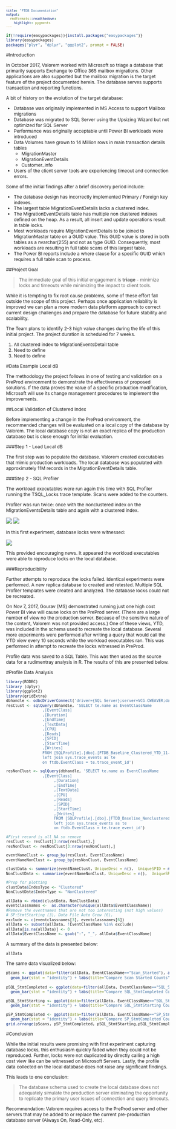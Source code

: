 ```yaml
---
title: "FTDB Documentation"
output:
  rmdformats::readthedown:
    highlight: pygments
---
```


<style type="text/css">
p{ /* Normal  */
   font-size: 12px;
}
body{ /* Normal  */
   font-size: 12px;
}
td {  /* Table  */
   font-size: 10px;
}
h1 { /* Header 1 */
 font-size: 26px;
 color: #4294ce;
}
h2 { /* Header 2 */
 font-size: 22px;
}
h3 { /* Header 3 */
 font-size: 18px;
}
code.r{ /* Code block */
  font-size: 10px;
}
pre { /* Code block */
  font-size: 10px
}
#table-of-contents h2 {
  background-color: #4294ce;
}
#table-of-contents{
background: #688FAD;
}
#nav-top span.glyphicon{
  color: #4294ce;
}
#postamble{
  background: #4294ce;
border-top: ;
}
</style>


```r
if(!require(easypackages)){install.packages("easypackages")}
library(easypackages)
packages("plyr", "dplyr", "ggplot2", prompt = FALSE)
```

#Introduction

In October 2017, Valorem worked with Microsoft so triage a database that primarily supports Exchange to Office 365 mailbox migrations.  Other applications are also supported but the mailbox migration is the target feature of the project documented herein.  The database serves supports transaction and reporting functions.

A bit of history on the evolution of the target database:

- Database was originally implemented in MS Access to support Mailbox migrations 
- Database was migrated to SQL Server using the Upsizing Wizard but not optimized for SQL Server
- Performance was originally acceptable until Power BI workloads were introduced
- Data Volumes have grown to 14 Million rows in main transaction details tables
  - MigrationMaster
  - MigrationEventDetails
  - Customer_info
- Users of the client server tools are experiencing timeout and connection errors.

Some of the initial findings after a brief discovery period include:

- The database design has incorrectly implemented Primary / Foreign key indexes.
- The largest table MigrationEventDetails lacks a clustered index.
- The MigrationEventDetails table has multiple non clustered indexes defined on the heap.  As a result, all insert and update operations result in table locks.
- Most workloads require MigrationEventDetails to be joined to MigrationMaster table on a GUID value. This GUID value is stored in both tables as a nvarchar(255) and not as type GUID. Consequently, most workloads are resulting in full table scans of this largest table.
- The Power BI reports include a where clause for a specific GUID which requires a full table scan to process.

##Project Goal

> The immediate goal of this initial engagement is **triage** - minimize locks and timeouts while minimizing the impact to client tools.  

While it is tempting to fix root cause problems, some of these effort fall outside the scope of this project. Perhaps once application reliability is improved we can plan a more modern data platform approach to correct current design challenges and prepare the database for future stability and scalability.

The Team plans to identify 2-3 high value changes during the life of this initial project.  The project duration is scheduled for 7 weeks.

1. All clustered index to MigrationEventsDetail table
2. Need to define
3. Need to define

#Data Example Local dB

The methodology the project follows in one of testing and validation on a PreProd environment to demonstrate the effectiveness of proposed solutions.  If the data proves the value of a specific production modification, Microsoft will use its change management procedures to implement the improvements.

##Local Validation of Clustered Index

Before implementing a change in the PreProd environment, the recommended changes will be evaluated on a local copy of the database by Valorem.  The local database copy is not an exact replica of the production database but is close enough for initial evaluation.

###Step 1 - Load Local dB

The first step was to populate the database.  Valorem created executables that mimic production workloads.  The local database was populated with approximately 11M records in the MigrationEventDetails table.

###Step 2 - SQL Profiler

The workload executables were run again this time with SQL Profiler running the TSQL_Locks trace template.  Scans were added to the counters.

Profiler was run twice:  once with the nonclustered index on the MigrationEventsDetails table and again with a clustered index. 

![](./images/nonclustered1.JPG) ![](./images/clustered.JPG) 

In this first experiment, database locks were witnessed:

![](./images/locksfound.JPG) 

This provided encouraging news.  It appeared the workload executables were able to reproduce locks on the local database.

###Reproducibility

Further attempts to reproduce the locks failed.  Identical experiments were performed.  A new replica database to created and retested.  Multiple SQL Profiler templates were created and analyzed.  The database locks could not be recreated.

On Nov 7, 2017, Gourav (MS) demonstrated running just one high cost Power BI view will cause locks on the PreProd server.  (There are a large number of view no the production server.  Because of the sensitive nature of the content, Valorem was not provided access.)  One of these views, 
YTD, was included in the schema used to recreate the local database.  Several more experiments were performed after writing a query that would call the YTD view every 10 seconds while the workload executables ran.  This was performed in attempt to recreate the locks witnessed in PreProd.

Profile data was saved to a SQL Table. This was then used as the source data for a rudimentray analysis in R.  The results of this are presented below.

#Profile Data Analysis

```r
library(RODBC)
library (dplyr)
library(ggplot2)
library(gridExtra)
dbhandle <- odbcDriverConnect('driver={SQL Server};server=VCG-CWEAVER;database=SQLProfile;trusted_connection=true')
resClust <- sqlQuery(dbhandle, 'SELECT te.name as EventClassName
                ,[EventClass]
                ,[Duration]
                ,[EndTime]
                ,[TextData]
                ,[CPU]
                ,[Reads]
                ,[SPID]
                ,[StartTime]
                ,[Writes]
                FROM [SQLProfile].[dbo].[FTDB_Baseline_Clustered_YTD_11-8] as ftdb
                left join sys.trace_events as te
                on ftdb.EventClass = te.trace_event_id')

resNonClust <- sqlQuery(dbhandle, 'SELECT te.name as EventClassName
                ,[EventClass]
                     ,[Duration]
                     ,[EndTime]
                     ,[TextData]
                     ,[CPU]
                     ,[Reads]
                     ,[SPID]
                     ,[StartTime]
                     ,[Writes]
                     FROM [SQLProfile].[dbo].[FTDB_Baseline_Nonclustered_YTD_11-8] as ftdb
                     left join sys.trace_events as te
                     on ftdb.EventClass = te.trace_event_id')

#First record is all NA so remove
resClust <- resClust[3:nrow(resClust),]
resNonClust <- resNonClust[3:nrow(resNonClust),]

eventNameClust <- group_by(resClust, EventClassName)
eventNameNonClust <- group_by(resNonClust, EventClassName)

clustData <- summarize(eventNameClust, UniqueDesc = n(),  UniqueSPID = n_distinct(SPID), Duration = sum(as.numeric(Duration)))
NonClustData <- summarize(eventNameNonClust, UniqueDesc = n(),  UniqueSPID = n_distinct(SPID), Duration = sum(as.numeric(Duration)))

#Prep for plotting
clustData$IndexType <- "Clustered"
NonClustData$IndexType <- "NonClustered"

allData <- rbind(clustData, NonClustData)
eventclassnames <-  as.character(unique(allData$EventClassName))
#Remove the eventnames that are not too interesting (not high values)
# SP:StmtStarting (3), Data File Auto Grow (6), 
exclude <- c(eventclassnames[3], eventclassnames[6])
allData <- subset(allData, !EventClassName %in% exclude)
allData[is.na(allData)] <- 0
allData$EventClassName <- gsub(":", "_", allData$EventClassName)
```

A summary of the data is presented below:

```r
allData
```

The same data visualized below:

```r
pScans <- ggplot(data=filter(allData, EventClassName=="Scan_Started"), aes(x=IndexType, y=UniqueDesc, fill=IndexType)) + 
  geom_bar(stat = "identity") + labs(title="Compare Scan Started Counts", y = "Scans Started")
  
pSQL_StmtCompleted <- ggplot(data=filter(allData, EventClassName=="SQL_StmtCompleted"), aes(x=IndexType, y=UniqueDesc, fill=IndexType)) + 
  geom_bar(stat = "identity") + labs(title="Compare SQL_StmtCompleted Counts", y = "SQL_StmtCompleted")

pSQL_StmtStarting <- ggplot(data=filter(allData, EventClassName=="SQL_StmtStarting"), aes(x=IndexType, y=UniqueDesc, fill=IndexType)) + 
  geom_bar(stat = "identity") + labs(title="Compare SQL_StmtStarting Counts", y = "SQL_StmtStarting")

pSP_StmtCompleted <- ggplot(data=filter(allData, EventClassName=="SP_StmtCompleted"), aes(x=IndexType, y=UniqueDesc, fill=IndexType)) + 
  geom_bar(stat = "identity") + labs(title="Compare SP_StmtCompleted Counts", y = "SP_StmtCompleted")
grid.arrange(pScans, pSP_StmtCompleted, pSQL_StmtStarting,pSQL_StmtCompleted)
```

#Conclusion

While the initial results were promising with first experiment capturing database locks, this enthusiasm quickly faded when they could not be reproduced.  Further, locks were not duplicated by directly calling a high cost view like can be witnessed on Microsoft Servers.  Lastly, the profile data collected on the local database does not raise any significant findings.

This leads to one conclusion:  

> The database schema used to create the local database does not adequately simulate the production server eliminating the opportunity to replicate the primary user issues of connection and query timeouts.

Recommendation:  Valorem requires access to the PreProd server and other servers that may be added to or replace the current pre-production database server (Always On, Read-Only, etc).

